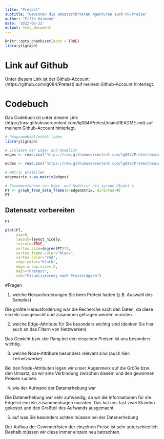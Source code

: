 ---
title: "Pretest"
subtitle: "Gewinnen die umsatzstärksten Agenturen auch PR-Preise"
author: "Fifth Harmony"
date: '2022-06-22'
output: html_document
---

```{r setup, include=FALSE}
knitr::opts_chunk$set(echo = TRUE)
library(igraph)
```

# Link auf Github

Unter diesem Link ist der Github-Account: (https://github.com/lg084/Pretest) auf meinem Github-Account hinterlegt.

# Codebuch

Das Codebuch ist unter diesem Link (https://raw.githubusercontent.com/lg084/Pretest/main/README.md) auf meinem Github-Account hinterlegt.


```{r Netzwerk einlesen}

# Programmbibliothek laden
library(igraph)

# Einlesen der Edge- und Nodelist
edges <- read.csv("https://raw.githubusercontent.com/lg084/Pretest/main/Pretest_Edgelist.csv", header=T, as.is=T, sep = ",")

nodes <- read.csv("https://raw.githubusercontent.com/lg084/Pretest/main/Pretest_Nodelist.csv", header=T, as.is=T, sep = ",")

# Matrix erstellen
edgematrix <-as.matrix(edges)

# Zusammenführen von Edge- und Nodelist als igraph-Objekt s
PT <- graph_from_data_frame(d=edgematrix, directed=F)
PT
```

## Datensatz vorbereiten

```{r Netzwerk analysieren, fig.height=6, fig.width=9}
PT

plot(PT,
     asp=0,
     layout=layout_nicely,
     rescale=TRUE,
     vertex.size=degree(PT)*2,
     vertex.frame.color="black",
     vertex.color="red",
     edge.color="black",
     edge.arrow.size=.2,
     main="Pretest",
     sub="Visualisierung nach Preisträgern")

```


#Fragen 

1) welche Herausforderungen Sie beim Pretest hatten (z.B. Auswahl des Samples)

Die größte Herausforderung war die Recherche nach den Daten, da diese einzeln rausgesucht und zusammen getragen werden mussten.

2) welche Edge-Attribute für Sie besonders wichtig sind (denken Sie hier auch an das    Filtern von Netzwerken)

Das Gewicht bzw. der Rang bei den einzelnen Preisen ist uns besonders wichtig.

3) welche Node-Attribute besonders relevant sind (auch hier: Teilnetzwerke)

Bei den Node-Attributen legen wir unser Augenmerk auf die Größe bzw. den Umsatz, da wir eine Verbindung zwischen diesem und den gewonnen Preisen suchen.

4) wie der Aufwand der Datenerhebung war

Die Datenerhebung war sehr aufwändig, da wir die Informationen für die Edgelist einzeln zusammentragen mussten. Das hat uns fast zwei Stunden gekostet und den Großteil des Aufwands ausgemacht.


5) auf was Sie besonders achten müssen bei der Datenerhebung

Der Aufbau der Gewinnerlisten der einzelnen Preise ist sehr unterschiedlich. Deshalb müssen wir diese immer einzeln neu betrachten.